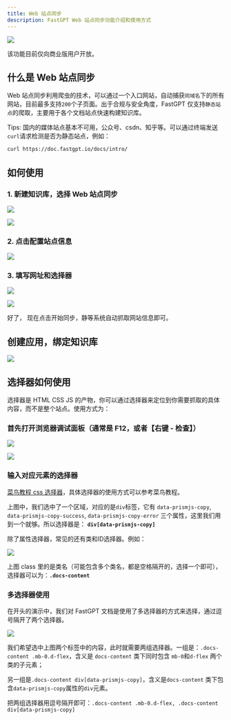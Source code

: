 ```yaml
---
title: Web 站点同步
description: FastGPT Web 站点同步功能介绍和使用方式
---
```


![](/imgs/webSync1.jpg)

该功能目前仅向商业版用户开放。

## 什么是 Web 站点同步

Web 站点同步利用爬虫的技术，可以通过一个入口网站，自动捕获`同域名`下的所有网站，目前最多支持`200`个子页面。出于合规与安全角度，FastGPT 仅支持`静态站点`的爬取，主要用于各个文档站点快速构建知识库。

Tips: 国内的媒体站点基本不可用，公众号、csdn、知乎等。可以通过终端发送`curl`请求检测是否为静态站点，例如：

```bash
curl https://doc.fastgpt.io/docs/intro/
```

## 如何使用

### 1. 新建知识库，选择 Web 站点同步

![](/imgs/webSync2.jpg)

![](/imgs/webSync3.jpg)

### 2. 点击配置站点信息

![](/imgs/webSync4.jpg)

### 3. 填写网址和选择器

![](/imgs/webSync5.jpg)

![](/imgs/webSync5-1.jpg)

好了， 现在点击开始同步，静等系统自动抓取网站信息即可。

## 创建应用，绑定知识库

![](/imgs/webSync6.jpg)

## 选择器如何使用

选择器是 HTML CSS JS 的产物，你可以通过选择器来定位到你需要抓取的具体内容，而不是整个站点。使用方式为：

### 首先打开浏览器调试面板（通常是 F12，或者【右键 - 检查】）

![](/imgs/webSync7.webp)

![](/imgs/webSync8.webp)

### 输入对应元素的选择器

[菜鸟教程 css 选择器](https://www.runoob.com/cssref/css-selectors.html)，具体选择器的使用方式可以参考菜鸟教程。

上图中，我们选中了一个区域，对应的是`div`标签，它有 `data-prismjs-copy`, `data-prismjs-copy-success`, `data-prismjs-copy-error` 三个属性，这里我们用到一个就够。所以选择器是：
**`div[data-prismjs-copy]`**

除了属性选择器，常见的还有类和ID选择器。例如：

![](/imgs/webSync9.webp)

上图 class 里的是类名（可能包含多个类名，都是空格隔开的，选择一个即可），选择器可以为：**`.docs-content`**

### 多选择器使用

在开头的演示中，我们对 FastGPT 文档是使用了多选择器的方式来选择，通过逗号隔开了两个选择器。

![](/imgs/webSync10.webp)

我们希望选中上图两个标签中的内容，此时就需要两组选择器。一组是：`.docs-content .mb-0.d-flex`，含义是 `docs-content` 类下同时包含 `mb-0`和`d-flex` 两个类的子元素；

另一组是`.docs-content div[data-prismjs-copy]`，含义是`docs-content` 类下包含`data-prismjs-copy`属性的`div`元素。

把两组选择器用逗号隔开即可：`.docs-content .mb-0.d-flex, .docs-content div[data-prismjs-copy]`
